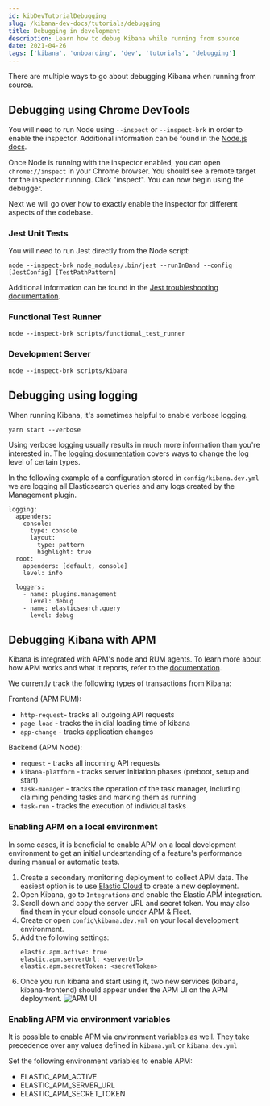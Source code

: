 ```yaml
---
id: kibDevTutorialDebugging
slug: /kibana-dev-docs/tutorials/debugging
title: Debugging in development
description: Learn how to debug Kibana while running from source
date: 2021-04-26
tags: ['kibana', 'onboarding', 'dev', 'tutorials', 'debugging']
---
```


There are multiple ways to go about debugging Kibana when running from source.

## Debugging using Chrome DevTools

You will need to run Node using `--inspect` or `--inspect-brk` in order to enable the inspector. Additional information can be found in the [Node.js docs](https://nodejs.org/en/docs/guides/debugging-getting-started/).

Once Node is running with the inspector enabled, you can open `chrome://inspect` in your Chrome browser. You should see a remote target for the inspector running. Click "inspect". You can now begin using the debugger.

Next we will go over how to exactly enable the inspector for different aspects of the codebase.

### Jest Unit Tests

You will need to run Jest directly from the Node script:

`node --inspect-brk node_modules/.bin/jest --runInBand --config [JestConfig] [TestPathPattern]`

Additional information can be found in the [Jest troubleshooting documentation](https://jestjs.io/docs/troubleshooting).

### Functional Test Runner

`node --inspect-brk scripts/functional_test_runner`

### Development Server

`node --inspect-brk scripts/kibana`

## Debugging using logging

When running Kibana, it's sometimes helpful to enable verbose logging.

`yarn start --verbose`

Using verbose logging usually results in much more information than you're interested in. The [logging documentation](https://www.elastic.co/guide/en/kibana/current/logging-settings.html) covers ways to change the log level of certain types.

In the following example of a configuration stored in `config/kibana.dev.yml` we are logging all Elasticsearch queries and any logs created by the Management plugin.

```
logging:
  appenders:
    console:
      type: console
      layout:
        type: pattern
        highlight: true
  root:
    appenders: [default, console]
    level: info

  loggers:
    - name: plugins.management
      level: debug
    - name: elasticsearch.query
      level: debug
```

## Debugging Kibana with APM

Kibana is integrated with APM's node and RUM agents. 
To learn more about how APM works and what it reports, refer to the [documentation](https://www.elastic.co/guide/en/apm/guide/current/index.html).

We currently track the following types of transactions from Kibana: 

Frontend (APM RUM): 
 * `http-request`- tracks all outgoing API requests
 * `page-load` - tracks the inidial loading time of kibana
 * `app-change` - tracks application changes

Backend (APM Node): 
 * `request` - tracks all incoming API requests
 * `kibana-platform` - tracks server initiation phases (preboot, setup and start)
 * `task-manager` - tracks the operation of the task manager, including claiming pending tasks and marking them as running
 * `task-run` - tracks the execution of individual tasks

### Enabling APM on a local environment

In some cases, it is beneficial to enable APM on a local development environment to get an initial undesrtanding of a feature's performance during manual or automatic tests.

 1. Create a secondary monitoring deployment to collect APM data. The easiest option is to use [Elastic Cloud](https://cloud.elastic.co/deployments) to create a new deployment.
 2. Open Kibana, go to `Integrations` and enable the Elastic APM integration.
 3. Scroll down and copy the server URL and secret token. You may also find them in your cloud console under APM & Fleet.
 4. Create or open `config\kibana.dev.yml` on your local development environment.
 5. Add the following settings: 
    ```
    elastic.apm.active: true
    elastic.apm.serverUrl: <serverUrl>
    elastic.apm.secretToken: <secretToken>
    ```
 6. Once you run kibana and start using it, two new services (kibana, kibana-frontend) should appear under the APM UI on the APM deployment.
  ![APM UI](./apm_ui.png)

### Enabling APM via environment variables

It is possible to enable APM via environment variables as well.
They take precedence over any values defined in `kibana.yml` or `kibana.dev.yml`

Set the following environment variables to enable APM: 

 * ELASTIC_APM_ACTIVE
 * ELASTIC_APM_SERVER_URL
 * ELASTIC_APM_SECRET_TOKEN
